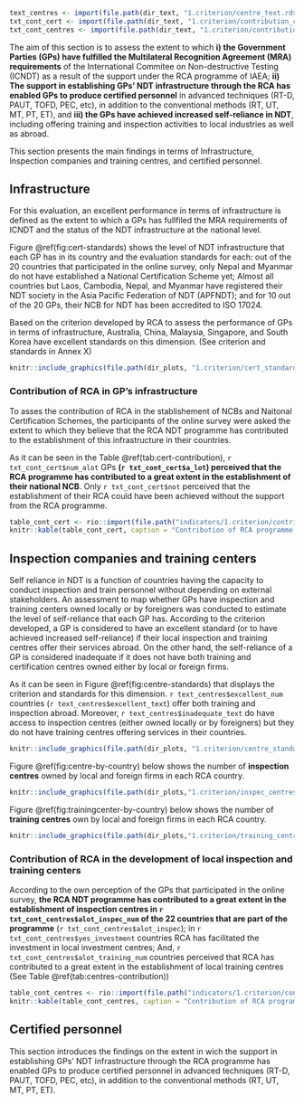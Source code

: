 ```r

text_centres <- import(file.path(dir_text, "1.criterion/centre_text.rds" ))
txt_cont_cert <- import(file.path(dir_text, "1.criterion/contribution_cert.rds" ))
txt_cont_centres <- import(file.path(dir_text, "1.criterion/contribution_centres.rds" ))


```



The aim of this section is to assess the extent to which **i) the Government Parties (GPs) have fulfilled the Multilateral Recognition Agreement (MRA) requirements** of the International Commitee on Non-destructive Testing (ICNDT) as a result of the support under the RCA programme of IAEA; **ii) The support in establishing GPs’ NDT infrastructure through the RCA  has enabled GPs to produce certified personnel** in advanced techniques (RT-D, PAUT,  TOFD, PEC, etc), in addition to the conventional methods (RT, UT, MT, PT, ET), and **iii) the GPs have  achieved increased self-reliance in NDT**, including offering training and inspection activities to local industries as well as abroad. 

This section presents the main findings in terms of Infrastructure, Inspection companies and training centres, and certified personnel.


## Infrastructure 

For this evaluation, an excellent performance in terms of infrastructure is defined as the extent to which a GPs has fullfiled the MRA requirements of ICNDT and the status of the NDT infrastructure at the national level.  

Figure \@ref(fig:cert-standards) shows the level of NDT infrastructure that each GP has in its country and the evaluation standards for each: out of the 20 countries that participated in the online survey, only Nepal and Myanmar do not have established a National Certification Scheme yet; Almost all countries but Laos, Cambodia, Nepal, and Myanmar have registered their NDT society in the Asia Pacific Federation of NDT (APFNDT); and for 10 out of the 20 GPs, their NCB for NDT has been accredited to ISO 17024.

Based on the criterion developed by RCA to assess the performance of GPs in terms of infrastructure, Australia, China, Malaysia, Singapore, and South Korea have excellent standards on this dimension. (See criterion and standards in Annex X)



```r

knitr::include_graphics(file.path(dir_plots, "1.criterion/cert_standards.png"))

```

### Contribution of RCA in GP's infrastructure

To asses the contribution of RCA in the stablishement of NCBs and Naitonal Certification Schemes, the participants of the online survey were asked the extent to which they believe that the RCA NDT programme has contributed to the establishment of this infrastructure in their countries.

As it can be seen in the Table \@ref(tab:cert-contribution), `r txt_cont_cert$num_alot` GPs **(`r txt_cont_cert$a_lot`) perceived that the RCA programme has contributed to a great extent in the establishment of their national NCB**. Only `r txt_cont_cert$not` perceived that the establishment of their RCA could have been achieved without the support from the RCA programme.


```r


table_cont_cert <- rio::import(file.path("indicators/1.criterion/contribution_RCA_cert.rds"))
knitr::kable(table_cont_cert, caption = "Contribution of RCA programme in GP's infrastructure")

```




## Inspection companies and training centers

Self reliance in NDT is a function of countries having the capacity to conduct inspection and train personnel without depending on external stakeholders. An assessment to map whether GPs have inspection and training centers owned locally or by foreigners was conducted to estimate the level of self-reliance that each GP has. According to the criterion developed, a GP is considered to have an excellent standard (or to have achieved increased self-reliance) if their local inspection and training centres offer their services abroad. On the other hand, the self-reliance of a GP is considered inadequate if it does not have both training and certification centres owned either by local or foreign firms.



As it can be seen in Figure \@ref(fig:centre-standards) that displays the criterion and standards for this dimension. `r text_centres$excellent_num` countries (`r text_centres$excellent_text`) offer both training and inspection abroad. Moreover, `r text_centres$inadequate_text` do have access to inspection centres (either owned locally or by foreigners) but they do not have training centres offering services in their countries.

```r

knitr::include_graphics(file.path(dir_plots, "1.criterion/centre_standards.png"))

```


Figure  \@ref(fig:centre-by-country) below shows the number of **inspection centres** owned by local and foreign firms in each RCA country. 

```r

knitr::include_graphics(file.path(dir_plots,"1.criterion/inspec_centres_by_country.png"))

```


Figure  \@ref(fig:trainingcenter-by-country) below shows the number of **training centres** own by local and foreign firms in each RCA country. 

```r

knitr::include_graphics(file.path(dir_plots,"1.criterion/training_centres_by_country.png"))

```


### Contribution of RCA in the development of local inspection and training centers


According to the own perception of the GPs that participated in the online survey, **the RCA NDT programme has contributed to a great extent in the establishment of inspection centres in `r txt_cont_centres$alot_inspec_num` of the 22 countries that are part of the programme** (`r txt_cont_centres$alot_inspec`); in  `r txt_cont_centres$yes_investment` countries RCA has facilitated the investment in local investment centres; And, `r txt_cont_centres$alot_training_num` countries perceived that RCA has contributed to a great extent in the establishment of local training centres (See Table  \@ref(tab:centres-contribution))

  

```r


table_cont_centres <- rio::import(file.path("indicators/1.criterion/contribution_RCA_centres.rds"))
knitr::kable(table_cont_centres, caption = "Contribution of RCA programme to the establishment of local inspection and training companies.")

```




## Certified personnel

This section introduces the findings on the extent in wich the support in establishing GPs' NDT infrastructure through the RCA programme has enabled GPs to produce certified personnel in advanced techniques (RT-D, PAUT, TOFD, PEC, etc), in addition to the conventional methods (RT, UT, MT, PT, ET).

